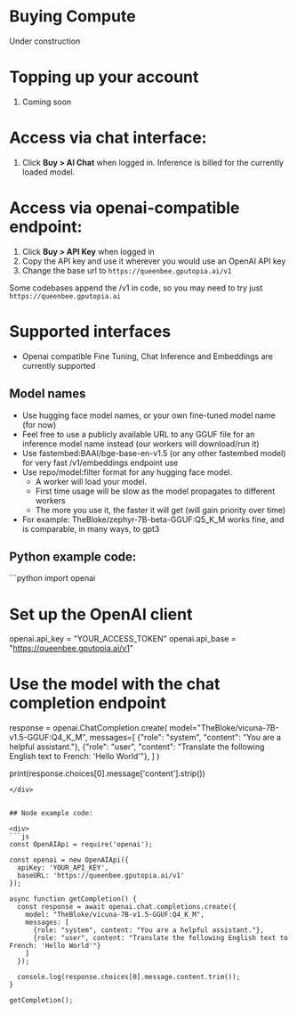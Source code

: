 # Buying Compute

<Note>Under construction</Note>

# Topping up your account

1. Coming soon

# Access via chat interface:

1. Click **Buy > AI Chat** when logged in. Inference is billed for the currently loaded model.

# Access via openai-compatible endpoint:

1. Click **Buy > API Key** when logged in
2. Copy the API key and use it wherever you would use an OpenAI API key
3. Change the base url to `https://queenbee.gputopia.ai/v1`

Some codebases append the /v1 in code, so you may need to try just `https://queenbee.gputopia.ai`

# Supported interfaces

- Openai compatible Fine Tuning, Chat Inference and Embeddings are currently supported

## Model names

- Use hugging face model names, or your own fine-tuned model name (for now)
- Feel free to use a publicly available URL to any GGUF file for an inference model name instead (our workers will download/run it)
- Use fastembed:BAAI/bge-base-en-v1.5 (or any other fastembed model) for very fast /v1/embeddings endpoint use
- Use repo/model:filter format for any hugging face model.
  - A worker will load your model.
  - First time usage will be slow as the model propagates to different workers
  - The more you use it, the faster it will get (will gain priority over time)
- For example: TheBloke/zephyr-7B-beta-GGUF:Q5_K_M works fine, and is comparable, in many ways, to gpt3

## Python example code:

<div>
```python
import openai

# Set up the OpenAI client

openai.api_key = "YOUR_ACCESS_TOKEN"
openai.api_base = "https://queenbee.gputopia.ai/v1"

# Use the model with the chat completion endpoint

response = openai.ChatCompletion.create(
model="TheBloke/vicuna-7B-v1.5-GGUF:Q4_K_M",
messages=[
{"role": "system", "content": "You are a helpful assistant."},
{"role": "user", "content": "Translate the following English text to French: 'Hello World'"},
]
)

print(response.choices[0].message['content'].strip())

````
</div>


## Node example code:

<div>
```js
const OpenAIApi = require('openai');

const openai = new OpenAIApi({
  apiKey: 'YOUR_API_KEY',
  baseURL: 'https://queenbee.gputopia.ai/v1'
});

async function getCompletion() {
  const response = await openai.chat.completions.create({
    model: "TheBloke/vicuna-7B-v1.5-GGUF:Q4_K_M",
    messages: [
      {role: "system", content: "You are a helpful assistant."},
      {role: "user", content: "Translate the following English text to French: 'Hello World'"}
    ]
  });

  console.log(response.choices[0].message.content.trim());
}

getCompletion();
````

</div>
